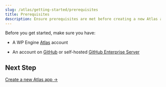 ```yaml
---
slug: /atlas/getting-started/prerequisites
title: Prerequisites
description: Ensure prerequisites are met before creating a new Atlas app.
---
```


Before you get started, make sure you have:

- A WP Engine [Atlas](https://wpengine.com/atlas) account

- An account on [GitHub](https://github.com/) or self-hosted [GitHub Enterprise Server](https://github.com/enterprise)

## Next Step

[Create a new Atlas app &#8594;](./create-app)

